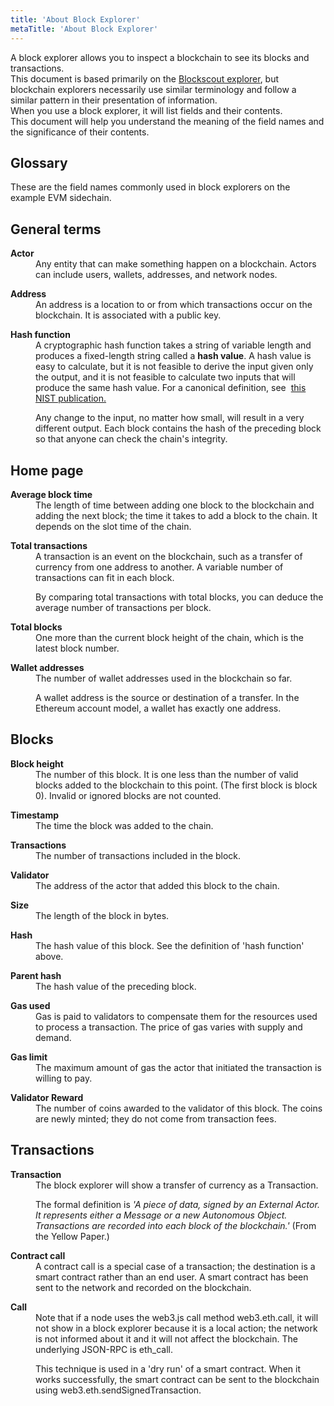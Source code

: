 ```yaml
---
title: 'About Block Explorer'
metaTitle: 'About Block Explorer'
---
```


A block explorer allows you to inspect a blockchain to see its blocks and
transactions.  
This document is based primarily on the
[Blockscout explorer](https://blockscout.com/), but blockchain explorers
necessarily use similar terminology and follow a similar pattern in their
presentation of information.  
When you use a block explorer, it will list fields and their contents.  
This document will help you understand the meaning of the field names and the
significance of their contents.
## Glossary
These are the field names commonly used in block explorers on the example EVM sidechain.
## General terms
<dl>
  <p></p><dt>
    <strong>Actor</strong>
  </dt>
  <dd>
    Any entity that can make something happen on a blockchain. Actors can
    include users, wallets, addresses, and network nodes.
  </dd>
  <p></p><dt>
    <strong>Address</strong>
  </dt>
  <dd>
    An address is a location to or from which transactions occur on the
    blockchain. It is associated with a public key.
  </dd>
  <p></p><dt>
    <strong>Hash function</strong>
  </dt>
  <dd>
    A cryptographic hash function takes a string of variable length and produces
    a fixed-length string called a <b>hash value</b>. A hash value is easy to
    calculate, but it is not feasible to derive the input given only the output,
    and it is not feasible to calculate two inputs that will produce the same
    hash value. For a canonical definition, see&nbsp; 
    <a href="https://nvlpubs.nist.gov/nistpubs/SpecialPublications/NIST.SP.800-57pt1r5.pdf">
      this NIST publication.
    </a>
    <p>
      Any change to the input, no matter how small, will result in a very
      different output. Each block contains the hash of the preceding block so
      that anyone can check the chain's integrity.
     </p>
     </dd>
</dl>

## Home page
<dl>
  <p></p><dt>
    <strong>Average block time</strong>
  </dt>
  <dd>
    The length of time between adding one block to the blockchain and adding the
    next block; the time it takes to add a block to the chain. It depends on
    the slot time of the chain.
  </dd>
  <p></p><dt>
    <strong>Total transactions</strong>
  </dt>
  <dd>
    A transaction is an event on the blockchain, such as a transfer of currency
    from one address to another. A variable number of transactions can fit in
    each block.
    <p>
     By comparing total transactions with total blocks, you can deduce the
     average number of transactions per block.
    </p>
  </dd>
  <p></p><dt>
    <strong>Total blocks</strong>
  </dt>
  <dd>
    One more than the current block height of the chain, which is the latest block
    number.
  </dd>
  <p></p><dt>
    <strong>Wallet addresses</strong>
  </dt>
  <dd>
    The number of wallet addresses used in the blockchain so far.
    <p>
    A wallet address is the source or destination of a transfer. 
     In the Ethereum account model, a wallet has exactly one address.
    </p>
  </dd>
</dl>

## Blocks
<dl>
  <p></p><dt>
    <strong>Block height</strong>
  </dt>
  <dd>
    The number of this block. It is one less than the number of valid blocks
    added to the blockchain to this point. (The first block is block 0). Invalid or ignored
    blocks are not counted.
  </dd>
  <p></p><dt>
    <strong>Timestamp </strong>
  </dt>
  <dd>The time the block was added to the chain.</dd>
  <p></p><dt>
    <strong>Transactions</strong>
  </dt>
  <dd>The number of transactions included in the block.</dd>
  <p></p><dt>
    <strong>Validator</strong>
  </dt>
  <dd>The address of the actor that added this block to the chain.</dd>
  <p></p><dt>
    <strong>Size</strong>
  </dt>
  <dd>The length of the block in bytes.</dd>
  <p></p><dt>
    <strong>Hash</strong>
  </dt>
  <dd>
    The hash value of this block. See the definition of 'hash function' above.
  </dd>
  <p></p><dt>
    <strong>Parent hash</strong>
  </dt>
  <dd>The hash value of the preceding block.</dd>
  <p></p><dt>
    <strong>Gas used</strong>
  </dt>
  <dd>
    Gas is paid to validators to compensate them for the resources used to process a
    transaction. The price of gas varies with supply and demand.
  </dd>
  <p></p><dt>
    <strong>Gas limit</strong>
  </dt>
  <dd>
    The maximum amount of gas the actor that initiated the transaction is
    willing to pay.
  </dd>
  <p></p><dt>
    <strong>Validator Reward</strong>
  </dt>
  <dd>
    The number of coins awarded to the validator of this block. The coins are newly
    minted; they do not come from transaction fees.
  </dd>
</dl>

## Transactions
<dl>
  <p></p><dt>
    <strong>Transaction</strong>
  </dt>
  <dd>
    The block explorer will show a transfer of currency as a Transaction.
    <p>
    The formal definition is 
        <i> 'A piece of data, signed by an External Actor. It represents either a
        Message or a new Autonomous Object. Transactions are recorded into each
        block of the blockchain.' </i>
      (From the Yellow Paper.)
      </p>
      </dd>
  <p></p><dt>
    <strong>Contract call</strong>
  </dt>
  <dd>
    A contract call is a special case of a transaction; the destination is a
    smart contract rather than an end user. A smart contract has been sent to
    the network and recorded on the blockchain.
  </dd>
  <p></p><dt>
    <strong>Call</strong>
  </dt>
  <dd>
    Note that if a node uses the web3.js call method web3.eth.call, it will not
    show in a block explorer because it is a local action; the network is not
    informed about it and it will not affect the blockchain. The underlying
    JSON-RPC is eth_call.
    <p>
    This technique is used in a 'dry run' of a smart contract. When it works
    successfully, the smart contract can be sent to the blockchain using
    web3.eth.sendSignedTransaction.
    </p>
  </dd>
</dl>
